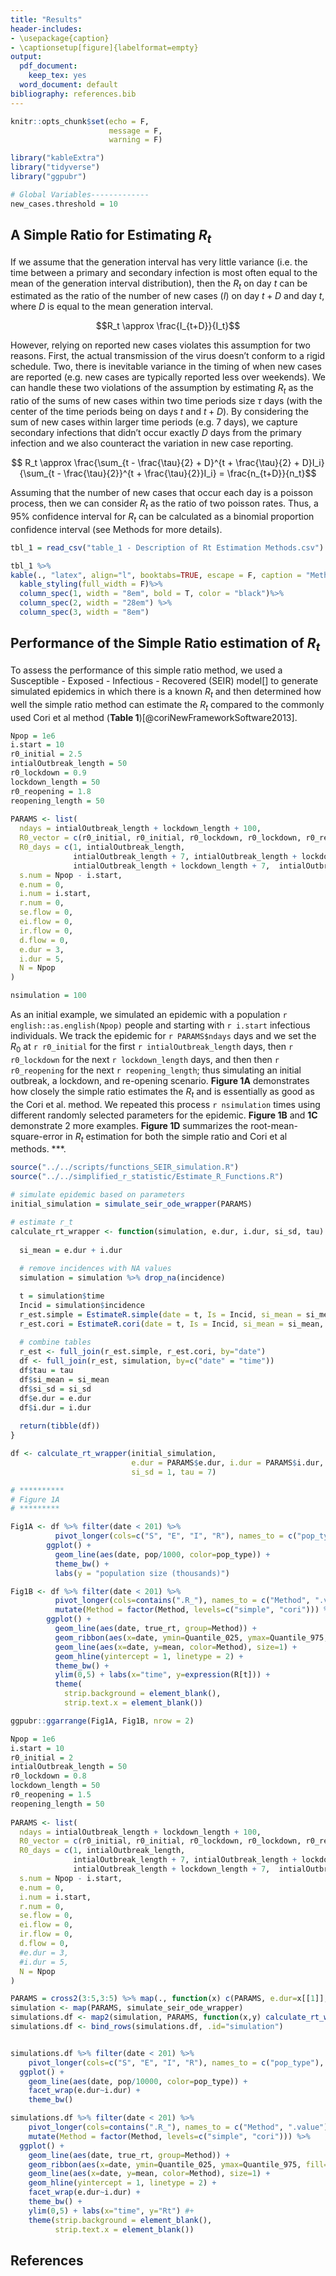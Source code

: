 ```yaml
---
title: "Results"
header-includes:
- \usepackage{caption}
- \captionsetup[figure]{labelformat=empty}
output:
  pdf_document:
    keep_tex: yes
  word_document: default
bibliography: references.bib
---
```



```r
knitr::opts_chunk$set(echo = F,
                      message = F, 
                      warning = F)

library("kableExtra")
library("tidyverse")
library("ggpubr")

# Global Variables-------------
new_cases.threshold = 10
```

<!---
## Methods

(with the number of successes being $n_{t+D}$ and the total number of trials being $n_{t}$ + $n_{t+D}$) using the Clopper–Pearson method, as implemented in the `poisson.test()` function in the `stats` package for the R programming language [@rcoreteamLanguageEnvironmentStatistical2020].
--->

## A Simple Ratio for Estimating $R_t$

If we assume that the generation interval has very little variance (i.e. the time between a primary and secondary infection is most often equal to the mean of the generation interval distribution), then the $R_t$ on day $t$ can be estimated as the ratio of the number of new cases ($I$) on day $t+D$ and day $t$, where $D$ is equal to the mean generation interval. 

$$R_t \approx \frac{I_{t+D}}{I_t}$$

However, relying on reported new cases violates this assumption for two reasons. First, the actual transmission of the virus doesn't conform to a rigid schedule. Two, there is inevitable variance in the timing of when new cases are reported (e.g. new cases are typically reported less over weekends). We can handle these two violations of the assumption by estimating $R_t$ as the ratio of the sums of new cases within two time periods size $\tau$ days (with the center of the time periods being on days $t$ and $t+D$). By considering the sum of new cases within larger time periods (e.g. 7 days), we capture secondary infections that didn't occur exactly $D$ days from the primary infection and we also counteract the variation in new case reporting. 

$$ R_t \approx \frac{\sum_{t - \frac{\tau}{2} + D}^{t + \frac{\tau}{2} + D}I_i}{\sum_{t - \frac{\tau}{2}}^{t + \frac{\tau}{2}}I_i} = \frac{n_{t+D}}{n_t}$$

Assuming that the number of new cases that occur each day is a poisson process, then we can consider $R_t$ as the ratio of two poisson rates. Thus, a 95% confidence interval for $R_t$ can be calculated as a binomial proportion confidence interval (see Methods for more details). 

<!---
Since it is nearly impossible for any public health programs to identify all new cases of infection each day, the reported new cases represent only a subset of the total cases. For estimation $R_t$ to be accurate, it depends on how this subset is selected in a few ways. First, the porportion of the total represented by this subset cannot change drastically between the two reporting periods (e.g. if the porportion of the population that is tested drastically increases between the two reporting periods, then $R_t$ will appear artificially inflated). Second, the demographics that influence susceptibility to the disease (or testing positive) of the people reported cannot change drastically between the reporting periods (e.g. only testing the elderly in one time period, and then switching to testing non-elderly will likely affect $R_t$ estimations). Third, ultimately the change in cases of the subset needs to reflect the rate of change of the entire population (e.g. if...)
--->

```r
tbl_1 = read_csv("table_1 - Description of Rt Estimation Methods.csv")

tbl_1 %>%
kable(., "latex", align="l", booktabs=TRUE, escape = F, caption = "Methods for Estimating $R_t$") %>%
  kable_styling(full_width = F)%>%
  column_spec(1, width = "8em", bold = T, color = "black")%>%
  column_spec(2, width = "28em") %>%
  column_spec(3, width = "8em")
```

## Performance of the Simple Ratio estimation of $R_t$

To assess the performance of this simple ratio method, we used a Susceptible - Exposed - Infectious - Recovered (SEIR) model[] to generate simulated epidemics in which there is a known $R_t$ and then determined how well the simple ratio method can estimate the $R_t$ compared to the commonly used Cori et al method (**Table 1**)[@coriNewFrameworkSoftware2013].

```r
Npop = 1e6
i.start = 10
r0_initial = 2.5
intialOutbreak_length = 50
r0_lockdown = 0.9
lockdown_length = 50
r0_reopening = 1.8
reopening_length = 50
  
PARAMS <- list(
  ndays = intialOutbreak_length + lockdown_length + 100,
  R0_vector = c(r0_initial, r0_initial, r0_lockdown, r0_lockdown, r0_reopening, r0_reopening),
  R0_days = c(1, intialOutbreak_length, 
              intialOutbreak_length + 7, intialOutbreak_length + lockdown_length, 
              intialOutbreak_length + lockdown_length + 7,  intialOutbreak_length + lockdown_length + 100),
  s.num = Npop - i.start,
  e.num = 0,
  i.num = i.start,
  r.num = 0,
  se.flow = 0,
  ei.flow = 0,
  ir.flow = 0, 
  d.flow = 0,
  e.dur = 3,
  i.dur = 5,
  N = Npop
)

nsimulation = 100
```

As an initial example, we simulated an epidemic with a population `r english::as.english(Npop)` people and starting with `r i.start` infectious individuals. We track the epidemic for `r PARAMS$ndays` days and we set the $R_0$ at `r r0_initial` for the first `r intialOutbreak_length` days, then `r r0_lockdown` for the next `r lockdown_length` days, and then then `r r0_reopening` for the next `r reopening_length`; thus simulating an initial outbreak, a lockdown, and re-opening scenario. **Figure 1A** demonstrates how closely the simple ratio estimates the $R_t$ and is essentially as good as the Cori et al. method. We repeated this process `r nsimulation` times using different randomly selected parameters for the epidemic. **Figure 1B** and **1C** demonstrate 2 more examples. **Figure 1D** summarizes the root-mean-square-error in $R_t$ estimation for both the simple ratio and Cori et al methods. ***.  

```r
source("../../scripts/functions_SEIR_simulation.R")
source("../../simplified_r_statistic/Estimate_R_Functions.R")

# simulate epidemic based on parameters
initial_simulation = simulate_seir_ode_wrapper(PARAMS)

# estimate r_t
calculate_rt_wrapper <- function(simulation, e.dur, i.dur, si_sd, tau) {
  
  si_mean = e.dur + i.dur
    
  # remove incidences with NA values
  simulation = simulation %>% drop_na(incidence) 

  t = simulation$time
  Incid = simulation$incidence
  r_est.simple = EstimateR.simple(date = t, Is = Incid, si_mean = si_mean, tau=tau)
  r_est.cori = EstimateR.cori(date = t, Is = Incid, si_mean = si_mean, si_sd = si_sd, tau=tau)
  
  # combine tables
  r_est <- full_join(r_est.simple, r_est.cori, by="date")
  df <- full_join(r_est, simulation, by=c("date" = "time"))  
  df$tau = tau
  df$si_mean = si_mean
  df$si_sd = si_sd
  df$e.dur = e.dur
  df$i.dur = i.dur
  
  return(tibble(df))
}

df <- calculate_rt_wrapper(initial_simulation, 
                           e.dur = PARAMS$e.dur, i.dur = PARAMS$i.dur,
                           si_sd = 1, tau = 7)

# **********
# Figure 1A
# *********

Fig1A <- df %>% filter(date < 201) %>%
          pivot_longer(cols=c("S", "E", "I", "R"), names_to = c("pop_type"), values_to="pop") %>%
        ggplot() +
          geom_line(aes(date, pop/1000, color=pop_type)) +
          theme_bw() +
          labs(y = "population size (thousands)")

Fig1B <- df %>% filter(date < 201) %>%
          pivot_longer(cols=contains(".R_"), names_to = c("Method", ".value"), names_sep=".R_") %>%
          mutate(Method = factor(Method, levels=c("simple", "cori"))) %>%
        ggplot() +  
          geom_line(aes(date, true_rt, group=Method)) +
          geom_ribbon(aes(x=date, ymin=Quantile_025, ymax=Quantile_975, fill=Method, group=Method), alpha=0.2) +
          geom_line(aes(x=date, y=mean, color=Method), size=1) +
          geom_hline(yintercept = 1, linetype = 2) +
          theme_bw() +
          ylim(0,5) + labs(x="time", y=expression(R[t])) + 
          theme(
            strip.background = element_blank(),
            strip.text.x = element_blank())

ggpubr::ggarrange(Fig1A, Fig1B, nrow = 2)
```


```r
Npop = 1e6
i.start = 10
r0_initial = 2
intialOutbreak_length = 50
r0_lockdown = 0.8
lockdown_length = 50
r0_reopening = 1.5
reopening_length = 50
  
PARAMS <- list(
  ndays = intialOutbreak_length + lockdown_length + 100,
  R0_vector = c(r0_initial, r0_initial, r0_lockdown, r0_lockdown, r0_reopening, r0_reopening),
  R0_days = c(1, intialOutbreak_length, 
              intialOutbreak_length + 7, intialOutbreak_length + lockdown_length, 
              intialOutbreak_length + lockdown_length + 7,  intialOutbreak_length + lockdown_length + 100),
  s.num = Npop - i.start,
  e.num = 0,
  i.num = i.start,
  r.num = 0,
  se.flow = 0,
  ei.flow = 0,
  ir.flow = 0, 
  d.flow = 0,
  #e.dur = 3,
  #i.dur = 5,
  N = Npop
)

PARAMS = cross2(3:5,3:5) %>% map(., function(x) c(PARAMS, e.dur=x[[1]], i.dur=x[[2]])) 
simulation <- map(PARAMS, simulate_seir_ode_wrapper)
simulations.df <- map2(simulation, PARAMS, function(x,y) calculate_rt_wrapper(x, e.dur = y$e.dur, i.dur = y$i.dur, si_sd=1, tau=1))
simulations.df <- bind_rows(simulations.df, .id="simulation")


simulations.df %>% filter(date < 201) %>%
    pivot_longer(cols=c("S", "E", "I", "R"), names_to = c("pop_type"), values_to="pop") %>%
  ggplot() +
    geom_line(aes(date, pop/10000, color=pop_type)) +
    facet_wrap(e.dur~i.dur) +
    theme_bw()

simulations.df %>% filter(date < 201) %>%
    pivot_longer(cols=contains(".R_"), names_to = c("Method", ".value"), names_sep=".R_") %>%
    mutate(Method = factor(Method, levels=c("simple", "cori"))) %>%
  ggplot() +  
    geom_line(aes(date, true_rt, group=Method)) +
    geom_ribbon(aes(x=date, ymin=Quantile_025, ymax=Quantile_975, fill=Method, group=Method), alpha=0.2) +
    geom_line(aes(x=date, y=mean, color=Method), size=1) +
    geom_hline(yintercept = 1, linetype = 2) +
    facet_wrap(e.dur~i.dur) +
    theme_bw() +
    ylim(0,5) + labs(x="time", y="Rt") #+ 
    theme(strip.background = element_blank(),
          strip.text.x = element_blank())

```

## References